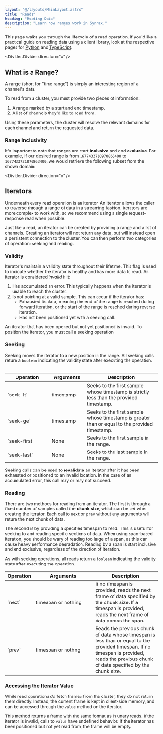 ```yaml
---
layout: "@/layouts/MainLayout.astro"
title: "Reads"
heading: "Reading Data"
description: "Learn how ranges work in Synnax."
---
```


This page walks you through the lifecycle of a read operation. If you'd like a
practical guide on reading data using a client library, look at the respective
pages for [Python](../python-client/read-data) and [TypeScript](../typescript-client/read-data).

<Divider.Divider direction="x" />

## What is a Range?

A range (short for "time range") is simply an interesting region of a channel's
data.

To read from a cluster, you must provide two pieces of information:

1. A range marked by a start and end timestamp.
2. A list of channels they'd like to read from.

Using these parameters, the cluster will resolve the relevant domains for each
channel and return the requested data.

### Range Inclusivity

It's important to note that ranges are start **inclusive** and end **exclusive**. For
example, if our desired range is from `1677433720970863400` to `1677433721870863400`, we
would retrieve the following subset from the shown domain:

<Table
  client:only="react"
  columns={[
    { key: "time" },
    { key: "my-precise-tc" },
    { key: "strain-gauge-01" },
    { key: "pressure-transducer-05" }
  ]}
  highlights={[
    {
      key: "one",
      columns: [
        "time",
        "my-precise-tc",
        "strain-gauge-01",
        "pressure-transducer-05"
      ],
      color: "var(--pluto-primary-z)",
      rows: { lower: 1, upper: 4 }
    }
  ]}
  data={[
    {
      time: 1677433720770863800,
      "my-precise-tc": 19.2,
      "strain-gauge-01": 350.78,
      "pressure-transducer-05": 19.22
    },
    {
      time: 1677433720970863400,
      "my-precise-tc": 19.2,
      "strain-gauge-01": 350.78,
      "pressure-transducer-05": 19.22
    },
    {
      time: 1677433721270868900,
      "my-precise-tc": 19.2,
      "strain-gauge-01": 350.78,
      "pressure-transducer-05": 19.22
    },
    {
      time: 1677433721470863800,
      "my-precise-tc": 19.2,
      "strain-gauge-01": 350.78,
      "pressure-transducer-05": 19.22
    },
    {
      time: 1677433721870863400,
      "my-precise-tc": 19.2,
      "strain-gauge-01": 350.78,
      "pressure-transducer-05": 19.22
    }
  ]}
/>

<Divider.Divider direction="x" />

## Iterators

Underneath every read operation is an iterator. An iterator allows the caller to
traverse through a range of data in a streaming fashion. Iterators are more
complex to work with, so we recommend using a single request-response read when
possible.

Just like a read, an iterator can be created by providing a range and a list of
channels. Creating an iterator will not return any data, but will instead open a
persistent connection to the cluster. You can then perform two categories of
operation: seeking and reading.

### Validity

Iterator's maintain a validity state throughout their lifetime. This flag is
used to indicate whether the iterator is healthy and has more data to read. An
iterator is considered _invalid_ if it:

1. Has accumulated an error. This typically happens when the iterator is unable
   to reach the cluster.
2. Is not pointing at a valid sample. This can occur if the iterator has:
   - Exhausted its data, meaning the end of the range is reached during forward
     iteration, or the start of the range is reached during reverse iteration.
   - Has not been positioned yet with a seeking call.

An iterator that has been opened but not yet positioned is invalid. To position
the iterator, you must call a seeking operation.

### Seeking

Seeking moves the iterator to a new position in the range. All seeking calls return a
`boolean` indicating the validity state after executing the operation.

<table>
  <thead>
    <tr>
      <th style="width: 130px;">Operation</th>
      <th style="width: 100px;">Arguments</th>
      <th>Description</th>
    </tr>
  </thead>
  <tbody>
    <tr>
      <td>`seek-lt`</td>
      <td>timestamp</td>
      <td>
        Seeks to the first sample whose timestamp is strictly less than the
        provided timestamp.
      </td>
    </tr>
    <tr>
      <td>`seek-ge`</td>
      <td>timestamp</td>
      <td>
        Seeks to the first sample whose timestamp is greater than or equal to
        the provided timestamp.
      </td>
    </tr>
    <tr>
      <td>`seek-first`</td>
      <td>None</td>
      <td>
        Seeks to the first sample in the range.
      </td>
    </tr>
    <tr>
      <td>`seek-last`</td>
      <td>None</td>
      <td>
        Seeks to the last sample in the range.
      </td>
    </tr>
  </tbody>
</table>

Seeking calls can be used to **revalidate** an iterator after it has been
exhausted or positioned to an invalid location. In the case of an accumulated
error, this call may or may not succeed.

### Reading

There are two methods for reading from an iterator. The first is through a fixed
number of samples called the **chunk size**, which can be set when creating the
iterator. Each call to `next` or `prev` without any arguments will return the
next chunk of data.

The second is by providing a specified timespan to read. This is useful for
seeking to and reading specific sections of data. When using span-based
iteration, you should be wary of reading too large of a span, as this can cause
heavy performance degradation. Reading by a span is start inclusive and end
exclusive, regardless of the direction of iteration.

As with seeking operations, all reads return a `boolean` indicating the validity
state after executing the operation.

<table>
  <thead>
    <tr>
      <th>Operation</th>
      <th style="width: 180px;">Arguments</th>
      <th>Description</th>
    </tr>
  </thead>
  <tbody>
    <tr>
      <td>`next`</td>
      <td>timespan or nothing</td>
      <td>
        If no timespan is provided, reads the next frame of data specified by
        the chunk size. If a timespan is provided, reads the next frame of data
        across the span.
      </td>
    </tr>
    <tr>
      <td>`prev`</td>
      <td>timespan or nothng</td>
      <td>
        Reads the previous chunk of data whose timespan is less than or equal to
        the provided timespan. If no timespan is provided, reads the previous
        chunk of data specified by the chunk size.
      </td>
    </tr>
  </tbody>
</table>

### Accessing the Iterator Value

While read operations _do_ fetch frames from the cluster, they do not return
them directly. Instead, the current frame is kept in client-side memory, and can
be accessed through the `value` method on the iterator.

This method returns a frame with the same format as in unary reads. If the
iterator is invalid, calls to `value` have undefined behavior. If the iterator
has been positioned but not yet read from, the frame will be empty.
